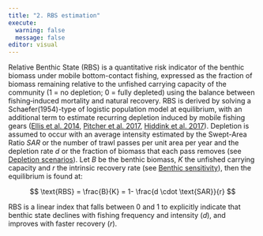 ```yaml
---
title: "2. RBS estimation"
execute: 
  warning: false
  message: false
editor: visual
---
```


Relative Benthic State (RBS) is a quantitative risk indicator of the benthic biomass under mobile bottom-contact fishing, expressed as the fraction of biomass remaining relative to the unfished carrying capacity of the community (1 = no depletion; 0 = fully depleted) using the balance between fishing‐induced mortality and natural recovery. RBS is derived by solving a Schaefer(1954)-type of logistic population model at equilibrium, with an additional term to estimate recurring depletion induced by mobile fishing gears ([Ellis et al. 2014](http://dx.doi.org/10.1139/cjfas-2013-0426){target="_blank"}, [Pitcher et al. 2017](https://doi.org/10.1111/2041-210X.12705){target="_blank"}, [Hiddink et al. 2017](https://doi.org/10.1073/pnas.1618858114){target="_blank"}). Depletion is assumed to occur with an average intensity estimated by the Swept-Area Ratio *SAR* or the number of trawl passes per unit area per year and the depletion rate *d* or the fraction of biomass that each pass removes (see [Depletion scenarios](1_depletion_scenarios.qmd)). Let *B* be the benthic biomass, *K* the unfished carrying capacity and *r* the intrinsic recovery rate (see [Benthic sensitivity](2_1_Benthic_sensitivity.qmd)), then the equilibrium is found at:

$$
\text{RBS} = \frac{B}{K} = 1- \frac{d \cdot \text{SAR}}{r}
$$

RBS is a linear index that falls between 0 and 1 to explicitly indicate that benthic state declines with fishing frequency and intensity (*d*), and improves with faster recovery (*r*).
